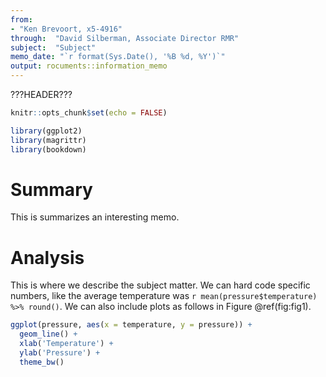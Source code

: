 ```yaml
---
from: 
- "Ken Brevoort, x5-4916"
through:  "David Silberman, Associate Director RMR"
subject:  "Subject"
memo_date: "`r format(Sys.Date(), '%B %d, %Y')`"
output: rocuments::information_memo
---
```


???HEADER???

```r
knitr::opts_chunk$set(echo = FALSE)

library(ggplot2)
library(magrittr)
library(bookdown)
```

# Summary

This is summarizes an interesting memo.

# Analysis

This is where we describe the subject matter.  We can hard code specific numbers, like the average temperature was `r mean(pressure$temperature) %>% round()`.  We can also include plots as follows in Figure \@ref(fig:fig1).

```r
ggplot(pressure, aes(x = temperature, y = pressure)) + 
  geom_line() + 
  xlab('Temperature') + 
  ylab('Pressure') + 
  theme_bw()
```

